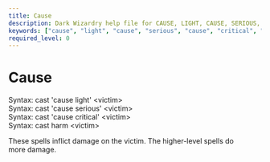 ```yaml
---
title: Cause
description: Dark Wizardry help file for CAUSE, LIGHT, CAUSE, SERIOUS, CAUSE, CRITICAL, HARM
keywords: ["cause", "light", "cause", "serious", "cause", "critical", "harm"]
required_level: 0
---
```


# Cause

Syntax: cast 'cause light'    \<victim\>  
Syntax: cast 'cause serious'  \<victim\>  
Syntax: cast 'cause critical' \<victim\>  
Syntax: cast harm             \<victim\>  

These spells inflict damage on the victim.  The higher-level spells do  
more damage.